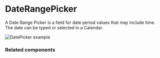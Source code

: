 # DateRangePicker

A Date Range Picker is a field for date period values that may include time. The date can be typed or selected in a Calendar.

![DatePicker example](public/assets/overview-date-range-picker.webp)

### Related components
<RelatedComponentList>
  <RelatedComponent
    title="DatePicker"
    description="A Date Picker is a field for single date values that may include time. The date can be typed or selected with the help of a Calendar."
    href="/components/date-picker"
  />
  <RelatedComponent
    title="TimeInput"
    description="A Time Input is a field for a single time value."
    href="/components/time-input"
  />
    <RelatedComponent
    title="Input"
    description="An Input is a field for short text values. It can include masks and character restrictions, such as accepting only numbers."
    href="/components/input"
  />
</RelatedComponentList>